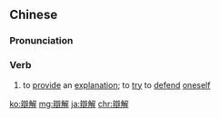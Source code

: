 {{also|辩解}}
==Chinese==
{{zh-forms|s=辩解}}

===Pronunciation===
{{zh-pron
|m=biànjiě
|c=bin6 gaai2
|h=pfs=n:phien-kié/s:phien-kiái
|mn=piān-kái
|cat=v
}}

===Verb===
{{zh-verb}}

# to [[provide]] an [[explanation]]; to [[try]] to [[defend]] [[oneself]]

{{zh-cat|Advanced}}

[[ko:辯解]]
[[mg:辯解]]
[[ja:辯解]]
[[chr:辯解]]